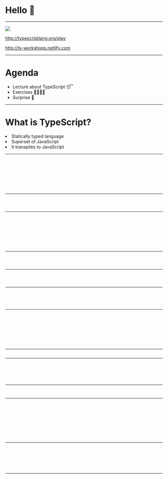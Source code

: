 


<Head>
  <title>TypeScript workshops</title>
</Head>

# Hello 👋

---

<img src={ts} />
<br />

http://typescriptlang.org/play

http://ts-workshops.netlify.com

---

# Agenda

<ul>
  <li>Lecture about TypeScript 😴</li>
  <li>Exercises 🙇‍♀️🙇‍♂️</li>
  <li>Surprise 🙊</li> 
</ul>

---

# What is TypeScript?

<Appear>
  <li>Statically typed language</li>
  <li>Superset of JavaScript</li>
  <li>It transpiles to JavaScript</li>
</Appear>

---

<CodeSurfer>

  ```typescript 1 file=./src/basicTypes.ts title="Basic data types" subtitle="Strings"
  ```

  ```typescript 3 file=./src/basicTypes.ts title="Basic data types" subtitle="Booleans"
  ```

  ```typescript 5 file=./src/basicTypes.ts title="Basic data types" subtitle="Numbers"
  ```

  ```typescript 7:8 file=./src/basicTypes.ts title="Basic data types" subtitle="Arrays"
  ```

  ```typescript 10:12 file=./src/basicTypes.ts title="Basic data types" subtitle="Any"
  ```

  ```typescript 14:16 file=./src/basicTypes.ts title="Basic data types" subtitle="Void"
  ```

  ```typescript 19:26 file=./src/basicTypes.ts title="Basic data types" subtitle="Never"
  ```

  ```typescript 28:30 file=./src/basicTypes.ts title="Basic data types" subtitle=Object
  ```

</CodeSurfer>

---

<CodeSurfer>

```typescript 1:2 file=./src/typeAssertions.ts title="Type assertions"
```

```typescript 4 file=./src/typeAssertions.ts title="Type assertions" subtitle="I know better, TypeScript"
```

```typescript 6 file=./src/typeAssertions.ts title="Type assertions" subtitle="I know better, TypeScript"
```

</CodeSurfer>

---

<!-- Types vs interfaces  -->
<CodeSurferColumns>

<Step subtitle="Declaration">

```typescript 1:4 file=./src/interfaces.ts title="Interface"
```
```typescript 1:4 file=./src/types.ts title="Type"
```

</Step>

<Step subtitle="Use as dictionary">

```typescript 6:18 file=./src/interfaces.ts title="Interface"
```

```typescript 1:11 file=./src/types.ts title="Type"
```

</Step>

<Step subtitle="Declaration merging">

```typescript 20:28 file=./src/interfaces.ts title="Interface"
```

```typescript 12:20 file=./src/types.ts title="Type"
```

</Step>

<Step subtitle="Extending definitions">

```typescript 30:32 file=./src/interfaces.ts title="Interface"
```

```typescript 23:25 file=./src/types.ts title="Type"
```

</Step>

</CodeSurferColumns>

---


<!-- Structural type system  -->
<CodeSurfer>


```typescript 1:9 file=./src/structuralTypeSystem.ts title="Structural type system"
```

```typescript 11 file=./src/structuralTypeSystem.ts title="Structural type system"
```

```typescript 13:18 file=./src/structuralTypeSystem.ts title="Structural type system"
```
</CodeSurfer>

---

<CodeSurfer>

```typescript 1:3 file=./src/dictsAndObjects.ts title="Dictionaries" subtitle="Basic definition"
```

```typescript 5:7 file=./src/dictsAndObjects.ts title="Dictionaries" subtitle="Dynamic definition"
```

```typescript 9:10 file=./src/dictsAndObjects.ts title="Dictionaries" subtitle="Index signatures"
```

</CodeSurfer>

---

<!-- Immutable data -->
<CodeSurfer>

```typescript 2:7 file=./src/immutableData.ts title="Immutable data" subtitle="You can call me Aleksandra"
```

```typescript 11:22 file=./src/immutableData.ts title="Immutable data" subtitle="Now you can't"
```

```typescript 26:36 file=./src/immutableData.ts title="Immutable data" subtitle="Using readonly keyword"
```

```typescript 39:40 file=./src/immutableData.ts title="Immutable data" subtitle="The same goes for variables"
```

</CodeSurfer>

---

<CodeSurferColumns>

  <Step subtitle="Numeric enums">

```typescript 2:7 file=./src/enums.ts title="TypeScript"
```

```js 1:8 file=./src/enums.js title="JavaScript"
```

  </Step>

  <Step subtitle="String enums">

```typescript 11:16 file=./src/enums.ts title="TypeScript"
```

```js 10:17 file=./src/enums.js title="JavaScript"
```
  </Step>

  <Step subtitle="Reverse mappings">

```typescript 19:35 file=./src/enums.ts title="TypeScript"
```

```js 19:32 file=./src/enums.js title="JavaScript"
```

  </Step>

  <Step subtitle="Reverse mappings">

```typescript 19:35 file=./src/enums.ts title="TypeScript"
```

```js 19:32 file=./src/enums.js title="JavaScript"
```

  </Step>

</CodeSurferColumns>

---

<CodeSurfer>


```typescript 37:43 file=./src/enums.ts title="Enums are tricky" subtitle="WTF, TypeScript?"
```

</CodeSurfer>

---

<!-- Generics -->

<CodeSurfer>

```typescript 1 file=./src/generics.ts title="Generics" subtitle="Generic function declaration"
```

```typescript 3 file=./src/generics.ts title="Generics" subtitle="Pass type argument"
```

```typescript 5 file=./src/generics.ts title="Generics" subtitle="Use type argument inference"
```

```typescript 7:13 file=./src/generics.ts title="Generics" subtitle="Generics in React"
```

```typescript 15 file=./src/generics.ts title="Generics" subtitle="Generics in React"
```

</CodeSurfer>

---

<CodeSurfer>

```typescript 1:3 file=./src/typeGuards.ts title="Type guards" subtitle="Using typeof"
```

```typescript 5:7 file=./src/typeGuards.ts title="Type guards" subtitle="User defined"
```

</CodeSurfer>

---

<!-- Advanced types -->

<CodeSurfer>

```typescript 2:20 file=./src/advancedTypes.ts title="Advanced types" subtitle="Intersection types"
```

```typescript 23:25 file=./src/advancedTypes.ts title="Advanced types" subtitle="Union types"
```

```typescript 27 file=./src/advancedTypes.ts title="Advanced types" subtitle="String literals types"
```

```typescript 29 file=./src/advancedTypes.ts title="Advanced types" subtitle="Numeric literals types"
```

```typescript 32:50 file=./src/advancedTypes.ts title="Advanced types" subtitle="Discriminated unions"
```

```typescript 52:64 file=./src/advancedTypes.ts title="Advanced types" subtitle="Exhaustiveness checking"
```

```typescript 67:81 file=./src/advancedTypes.ts title="Advanced types" subtitle="Index types"
```

```typescript 83:89 file=./src/advancedTypes.ts title="Advanced types" subtitle="Index types"
```

```typescript 92:110 file=./src/advancedTypes.ts title="Advanced types" subtitle="Mapped types"
```

</CodeSurfer>

---

<CodeSurfer>

```typescript 2:15 file=./src/utilityTypes.ts subtitle="Partial" title="Utility types"
```

```typescript 18:32 file=./src/utilityTypes.ts subtitle="Readonly" title="Utility types"
```

```typescript 34:44 file=./src/utilityTypes.ts subtitle="Pick" title="Utility types"
```

```typescript 46:47 file=./src/utilityTypes.ts subtitle="Omit" title="Utility types"
```

```typescript 49:50 file=./src/utilityTypes.ts subtitle="Parameters" title="Utility types"
```

```typescript 52:53 file=./src/utilityTypes.ts subtitle="Return type" title="Utility types"
```

</CodeSurfer>

---

<CodeSurfer>

```typescript 1:14 file=./src/statelessComponent.tsx subtitle="Stateless Component" title="TypeScript with React"
```

```typescript 1:19 file=./src/statefullComponent.tsx subtitle="Statefull Component" title="TypeScript with React"
```

</CodeSurfer>
